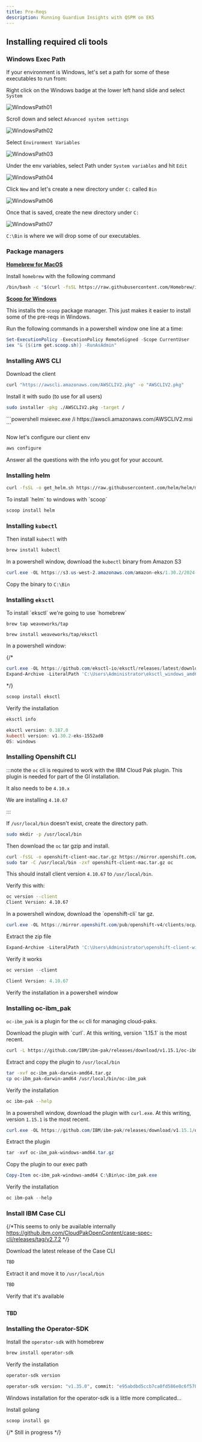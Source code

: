 ```yaml
---
title: Pre-Reqs
description: Running Guardium Insights with QSPM on EKS
---
```



## Installing required cli tools

### Windows Exec Path
If your environment is Windows, let's set a path for some of these executables to run from:

Right click on the Windows badge at the lower left hand slide and select `System`

![WindowsPath01](../../../assets/images/WindowsPath01.png)

Scroll down and select `Advanced system settings`

![WindowsPath02](../../../assets/images/WindowsPath02.png)

Select `Environment Variables`

![WindowsPath03](../../../assets/images/WindowsPath03.png)

Under the env variables, select Path under `System variables` and hit `Edit`

![WindowsPath04](../../../assets/images/WindowsPath04a.png)

Click `New` and let's create a new directory under `C:` called `Bin`

![WindowsPath06](../../../assets/images/WindowsPath06.png)

Once that is saved, create the new directory under `C:`

![WindowsPath07](../../../assets/images/WindowsPath07.png)

`C:\Bin` is where we will drop some of our executables.

### Package managers

<Tabs syncKey="OS">
<TabItem label="MacOS">

**[Homebrew for MacOS](https://brew.sh/)**

Install `homebrew` with the following command

```zsh
/bin/bash -c "$(curl -fsSL https://raw.githubusercontent.com/Homebrew/install/HEAD/install.sh)"
```

</TabItem>
<TabItem label="Windows">

**[Scoop for Windows](https://scoop.sh/)**

This installs the `scoop` package manager. This just makes it easier to install some of the pre-reqs in Windows.

Run the following commands in a powershell window one line at a time:

```powershell
Set-ExecutionPolicy -ExecutionPolicy RemoteSigned -Scope CurrentUser
iex "& {$(irm get.scoop.sh)} -RunAsAdmin"
```
</TabItem>
</Tabs>

### Installing AWS CLI

<Tabs syncKey="OS">
  <TabItem label="MacOS">
Download the client

```zsh
curl "https://awscli.amazonaws.com/AWSCLIV2.pkg" -o "AWSCLIV2.pkg"
```

Install it with sudo (to use for all users)

```zsh
sudo installer -pkg ./AWSCLIV2.pkg -target /
```
</TabItem>
<TabItem label="Windows">
```powershell
msiexec.exe /i https://awscli.amazonaws.com/AWSCLIV2.msi
```
</TabItem>
</Tabs>

Now let's configure our client env

```zsh
aws configure
```

Answer all the questions with the info you got for your account.

### Installing helm

<Tabs syncKey="OS">
  <TabItem label="MacOS">

```zsh
curl -fsSL -o get_helm.sh https://raw.githubusercontent.com/helm/helm/main/scripts/get-helm-3 | bash
```
  </TabItem>
  <TabItem label="Windows">
To install `helm` to windows with `scoop`

```powershell
scoop install helm
```
  </TabItem>
</Tabs>

### Installing `kubectl`

<Tabs syncKey="OS">
  <TabItem label="MacOS">


Then install `kubectl` with
```zsh
brew install kubectl
```
  </TabItem>
  <TabItem label="Windows">

In a powershell window, download the `kubectl` binary from Amazon S3

```powershell
curl.exe -OL https://s3.us-west-2.amazonaws.com/amazon-eks/1.30.2/2024-07-12/bin/windows/amd64/kubectl.exe
```
Copy the binary to `C:\Bin`

  </TabItem>
</Tabs>

### Installing `eksctl`

<Tabs syncKey="OS">
<TabItem label="MacOs">
To install `eksctl` we're going to use `homebrew`

```
brew tap weaveworks/tap

brew install weaveworks/tap/eksctl
```
</TabItem>
<TabItem label="Windows">

In a powershell window:

{/*
```powershell
curl.exe -OL https://github.com/eksctl-io/eksctl/releases/latest/download/eksctl_windows_amd64.zip
Expand-Archive -LiteralPath 'C:\Users\Administrator\eksctl_windows_amd64.zip' -DestinationPath 'C:\Bin'
```
*/}

```powershell
scoop install eksctl
```

Verify the installation
```powershell
eksctl info

eksctl version: 0.187.0
kubectl version: v1.30.2-eks-1552ad0
OS: windows
```


</TabItem>
</Tabs>

### Installing Openshift CLI

:::note
the `oc` cli is required to work with the IBM Cloud Pak plugin. This plugin is needed for part of the GI installation.

It also needs to be `4.10.x`

We are installing `4.10.67`

:::

<Tabs syncKey="OS">
<TabItem label="MacOs">

If `/usr/local/bin` doesn't exist, create the directory path.

```zsh
sudo mkdir -p /usr/local/bin
```
Then download the `oc` tar gzip and install.

```zsh
curl -fsSL -o openshift-client-mac.tar.gz https://mirror.openshift.com/pub/openshift-v4/clients/ocp/4.10.67/openshift-client-mac.tar.gz
sudo tar -C /usr/local/bin -zxf openshift-client-mac.tar.gz oc
```

This should install client version `4.10.67` to `/usr/local/bin`. 

Verify this with:
```zsh
oc version --client
Client Version: 4.10.67
```
</TabItem>
<TabItem label="Windows">
In a powershell window, download the `openshift-cli` tar gz.

```powershell
curl.exe -OL https://mirror.openshift.com/pub/openshift-v4/clients/ocp/4.10.67/openshift-client-windows.zip
```

Extract the zip file
```powershell
Expand-Archive -LiteralPath 'C:\Users\Administrator\openshift-client-windows.zip' -DestinationPath 'C:\Bin'
```
Verify it works

```powershell
oc version --client

Client Version: 4.10.67
```
Verify the installation in a powershell window

</TabItem>
</Tabs>

### Installing oc-ibm_pak

`oc-ibm_pak` is a plugin for the `oc` cli for managing cloud-paks. 

<Tabs syncKey="OS">
<TabItem label="MacOs">
Download the plugin with `curl`. At this writing, version `1.15.1` is the most recent.


```zsh
curl -L https://github.com/IBM/ibm-pak/releases/download/v1.15.1/oc-ibm_pak-darwin-amd64.tar.gz -o oc-ibm_pak-darwin-amd64.tar.gz

```
Extract and copy the plugin to `/usr/local/bin`

```zsh
tar -xvf oc-ibm_pak-darwin-amd64.tar.gz
cp oc-ibm_pak-darwin-amd64 /usr/local/bin/oc-ibm_pak
```

Verify the installation
```zsh
oc ibm-pak --help
```

</TabItem>
<TabItem label="Windows">

In a powershell window, download the plugin with `curl.exe`. At this writing, version `1.15.1` is the most recent.

```powershell
curl.exe -OL https://github.com/IBM/ibm-pak/releases/download/v1.15.1/oc-ibm_pak-windows-amd64.tar.gz -o oc-ibm_pak-windows-amd64.tar.gz
```

Extract the plugin
```powershell
tar -xvf oc-ibm_pak-windows-amd64.tar.gz
```

Copy the plugin to our exec path
```powershell
Copy-Item oc-ibm_pak-windows-amd64 C:\Bin\oc-ibm_pak.exe
```

Verify the installation
```powershell
oc ibm-pak --help
```

</TabItem>
</Tabs>

### Install IBM Case CLI

{/*This seems to only be available internally https://github.ibm.com/CloudPakOpenContent/case-spec-cli/releases/tag/v2.7.2 */}

<Tabs syncKey="OS">
<TabItem label="MacOs">

Download the latest release of the Case CLI
```zsh
TBD
```
Extract it and move it to `/usr/local/bin`

```zsh
TBD
```

Verify that it's available
```zsh
```
</TabItem>
<TabItem label="Windows">

**TBD**

</TabItem>
</Tabs>

### Installing the Operator-SDK

<Tabs syncKey="OS">
<TabItem label="MacOs">

Install the `operator-sdk` with homebrew
```zsh
brew install operator-sdk
```

Verify the installation
```zsh
operator-sdk version

operator-sdk version: "v1.35.0", commit: "e95abdbd5ccb7ca0fd586e0c6f578e491b0a025b", kubernetes version: "v1.28.0", go version: "go1.21.11", GOOS: "darwin", GOARCH: "arm64"
```

</TabItem>
<TabItem label="Windows">

Windows installation for the operator-sdk is a little more complicated...

Install golang
```powershell
scoop install go
```

{/* Still in progress */}

</TabItem>
</Tabs>


